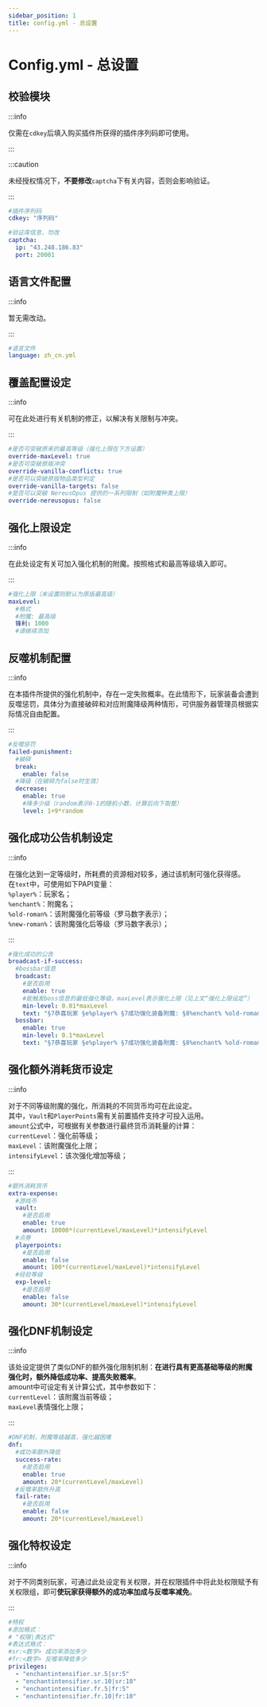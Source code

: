 ```yaml
---
sidebar_position: 1
title: config.yml - 总设置
---
```


# Config.yml - 总设置
## 校验模块
:::info

仅需在`cdkey`后填入购买插件所获得的插件序列码即可使用。

:::

:::caution

未经授权情况下，**不要修改**`captcha`下有关内容，否则会影响验证。

:::

```yaml
#插件序列码
cdkey: "序列码"

#验证库信息，勿改
captcha:
  ip: "43.248.186.83"
  port: 20001
```
## 语言文件配置
:::info

暂无需改动。

:::
```yaml
#语言文件
language: zh_cn.yml
```
## 覆盖配置设定
:::info

可在此处进行有关机制的修正，以解决有关限制与冲突。

:::
```yaml
#是否可突破原来的最高等级（强化上限在下方设置）
override-maxLevel: true
#是否可突破原版冲突
override-vanilla-conflicts: true
#是否可以突破原版物品类型判定
override-vanilla-targets: false
#是否可以突破 NereusOpus 提供的一系列限制（如附魔种类上限）
override-nereusopus: false
```
## 强化上限设定
:::info

在此处设定有关可加入强化机制的附魔。按照格式和最高等级填入即可。

:::
```yaml
#强化上限（未设置则默认为原版最高级）
maxLevel:
  #格式
  #附魔: 最高级
  锋利: 1000
  #请继续添加
```
## 反噬机制配置
:::info

在本插件所提供的强化机制中，存在一定失败概率。在此情形下，玩家装备会遭到反噬惩罚，具体分为直接破碎和对应附魔降级两种情形，可供服务器管理员根据实际情况自由配置。

:::
```yaml
#反噬惩罚
failed-punishment:
  #破碎
  break:
    enable: false
  #降级（在破碎为false时生效）
  decrease:
    enable: true
    #降多少级（random表示0-1的随机小数，计算后向下取整）
    level: 1+9*random
```
## 强化成功公告机制设定
:::info

在强化达到一定等级时，所耗费的资源相对较多，通过该机制可强化获得感。<br/>
在`text`中，可使用如下PAPI变量：<br/>
`%player%`：玩家名；<br/>
`%enchant%`：附魔名；<br/>
`%old-roman%`：该附魔强化前等级（罗马数字表示）；<br/>
`%new-roman%`：该附魔强化后等级（罗马数字表示）；

:::
```yaml
#强化成功的公告
broadcast-if-success:
  #bossbar信息
  broadcast:
    #是否启用
    enable: true
    #能触发boss信息的最低强化等级，maxLevel表示强化上限（见上文“强化上限设定”）
    min-level: 0.01*maxLevel
    text: "§7恭喜玩家 §e%player% §7成功强化装备附魔: §8%enchant% %old-roman% §7→ §b%enchant% %new-roman%"
  bossbar:
    enable: true
    min-level: 0.1*maxLevel
    text: "§7恭喜玩家 §e%player% §7成功强化装备附魔: §8%enchant% %old-roman% §7→ §b%enchant% %new-roman%"
```
## 强化额外消耗货币设定
:::info

对于不同等级附魔的强化，所消耗的不同货币均可在此设定。<br/>
其中，`Vault`和`PlayerPoints`需有关前置插件支持才可投入运用。<br/>
`amount`公式中，可根据有关参数进行最终货币消耗量的计算：<br/>
`currentLevel`：强化前等级；<br/>
`maxLevel`：该附魔强化上限；<br/>
`intensifyLevel`：该次强化增加等级；

:::
```yaml
#额外消耗货币
extra-expense:
  #游戏币
  vault:
    #是否启用
    enable: true
    amount: 10000*(currentLevel/maxLevel)*intensifyLevel
  #点券
  playerpoints:
    #是否启用
    enable: false
    amount: 100*(currentLevel/maxLevel)*intensifyLevel
  #经验等级
  exp-level:
    #是否启用
    enable: false
    amount: 30*(currentLevel/maxLevel)*intensifyLevel
```
## 强化DNF机制设定
:::info

该处设定提供了类似DNF的额外强化限制机制：**在进行具有更高基础等级的附魔强化时，额外降低成功率、提高失败概率**。<br/>
amount中可设定有关计算公式，其中参数如下：<br/>
`currentLevel`：该附魔当前等级；<br/>
`maxLevel`表情强化上限；

:::
```yaml
#DNF机制，附魔等级越高，强化越困难
dnf:
  #成功率额外降低
  success-rate:
    #是否启用
    enable: true
    amount: 20*(currentLevel/maxLevel)
  #反噬率额外升高
  fail-rate:
    #是否启用
    enable: false
    amount: 20*(currentLevel/maxLevel)
```
## 强化特权设定
:::info

对于不同类别玩家，可通过此处设定有关权限，并在权限插件中将此处权限赋予有关权限组，即可**使玩家获得额外的成功率加成与反噬率减免**。

:::
```yaml
#特权
#添加格式：
# "权限|表达式"
#表达式格式：
#sr:<数字> 成功率添加多少
#fr:<数字> 反噬率降低多少
privileges:
  - "enchantintensifier.sr.5|sr:5"
  - "enchantintensifier.sr.10|sr:10"
  - "enchantintensifier.fr.5|fr:5"
  - "enchantintensifier.fr.10|fr:10"
```